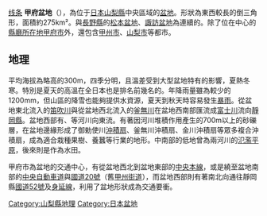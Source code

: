 {{unreferenced|time=2015-09-17T20:11:40+00:00}}
[[图像:Kofu_Basin_Peach_blossom_and_the_Minami_Alps.JPG|线条]]
'''甲府盆地'''（{{jpn|j=甲府盆地|hg=こうふぼんち|rm=Kōfu bonchi|f=y}}），為位于[[日本|日本]][[山梨縣|山梨縣]]中央區域的[[盆地|盆地]]。形狀為東西較長的倒三角形，面積約275km²。與[[長野縣|長野縣]]的[[松本盆地|松本盆地]]、[[諏訪盆地|諏訪盆地]]為連續的{{link-ja|構造盆地|構造盆地}}。除了位在中心的[[縣廳所在地|縣廳所在地]][[甲府市|甲府市]]外，還包含[[甲州市|甲州市]]、[[山梨市|山梨市]]等都市。

== 地理 ==
{{Commonscat|Kofu_Basin}}
平均海拔為略高的300m，四季分明，且溫差受到大型盆地特有的{{link-ja|內陸性氣候|内陸性気候}}影響，夏熱冬寒。特別是夏天的高溫在全日本也是排名前幾名的。年降雨量雖為較少的1200mm，但山區的降雪也能夠提供水資源，夏天到秋天時容易發生[[暴雨|暴雨]]。從盆地東北流入的[[笛吹川|笛吹川]]與從盆地西北流入的[[釜無川|釜無川]]在盆地西南部匯流成[[富士川|富士川]]流向[[靜岡縣|靜岡縣]]。盆地西部有{{link-ja|御勅使川|御勅使川}}、{{link-ja|早川|早川 (山梨県)}}等河川向東流。有著因河川堆積作用產生的700m以上的砂礫層，在盆地邊緣形成了御勅使川[[沖積扇|沖積扇]]、釜無川沖積扇、金川沖積扇等眾多複合沖積扇，成為適合栽種果樹、養蠶等行業的地形。中南部的低地曾為兩河川的[[氾濫平原|氾濫平原]]，後來則是作為水田。

甲府市為盆地的交通中心，有從盆地西北到盆地東部的[[中央本線|中央本線]]，或是繞至盆地南部的[[中央自動車道|中央自動車道]]與[[國道20號|國道20號]]（舊[[甲州街道|甲州街道]]），而盆地西部則有著南北向通往靜岡縣[[國道52號|國道52號]]及[[身延線|身延線]]，利用了盆地形狀成為交通要衝。

[[Category:山梨縣地理|Category:山梨縣地理]]
[[Category:日本盆地|Category:日本盆地]]
{{日本盆地}}